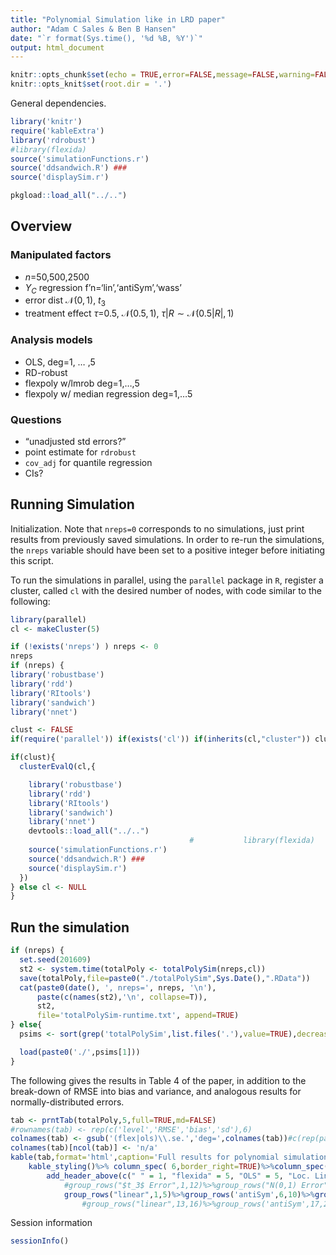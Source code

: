 ```yaml
---
title: "Polynomial Simulation like in LRD paper"
author: "Adam C Sales & Ben B Hansen"
date: "`r format(Sys.time(), '%d %B, %Y')`"
output: html_document
---
```


```r
knitr::opts_chunk$set(echo = TRUE,error=FALSE,message=FALSE,warning=FALSE)
knitr::opts_knit$set(root.dir = '.')
```

General dependencies.
```r
library('knitr')
require('kableExtra')
library('rdrobust')
#library(flexida)
source('simulationFunctions.r')
source('ddsandwich.R') ###
source('displaySim.r')
```

```r
pkgload::load_all("../..")
```


## Overview

### Manipulated factors

- $n$=50,500,2500
- $Y_C$ regression f'n='lin','antiSym','wass'
- error dist $\mathcal{N}(0,1)$, $t_3$
- treatment effect $\tau$=0.5, $\mathcal{N}(0.5,1)$, $\tau | R \sim \mathcal{N}(0.5|R|,1)$

### Analysis models

- OLS, deg=1, ... ,5
- RD-robust
- flexpoly w/lmrob deg=1,...,5
- flexpoly w/ median regression deg=1,...5

### Questions

- "unadjusted std errors?"
- point estimate for `rdrobust`
- `cov_adj` for quantile regression
- CIs? 

## Running Simulation 



Initialization. Note that `nreps=0` corresponds to no simulations,
just print results from previously saved simulations.
In order to re-run the simulations, the `nreps`
variable should have been set to a positive integer before initiating this script.

To run the simulations in parallel, using the `parallel` package in
`R`,
register a cluster, called `cl` with the desired number of nodes, with
code similar to the following:
```r
library(parallel)
cl <- makeCluster(5)
```

```r
if (!exists('nreps') ) nreps <- 0
nreps
if (nreps) {
library('robustbase')
library('rdd')
library('RItools')
library('sandwich')
library('nnet')

clust <- FALSE
if(require('parallel')) if(exists('cl')) if(inherits(cl,"cluster")) clust <- TRUE

if(clust){
  clusterEvalQ(cl,{

    library('robustbase')
    library('rdd')
    library('RItools')
    library('sandwich')
    library('nnet')
    devtools::load_all("../..")
                                        #           library(flexida)
    source('simulationFunctions.r')
    source('ddsandwich.R') ###
    source('displaySim.r')
  })
} else cl <- NULL
}
```
## Run the simulation

```r
if (nreps) {
  set.seed(201609)
  st2 <- system.time(totalPoly <- totalPolySim(nreps,cl))
  save(totalPoly,file=paste0("./totalPolySim",Sys.Date(),".RData"))
  cat(paste0(date(), ', nreps=', nreps, '\n'),
      paste(c(names(st2),'\n', collapse=T)),
      st2,
      file='totalPolySim-runtime.txt', append=TRUE)
} else{
  psims <- sort(grep('totalPolySim',list.files('.'),value=TRUE),decreasing=TRUE)

  load(paste0('./',psims[1]))
}
```

The following gives the results in Table 4 of the paper, in addition
to the break-down of RMSE into bias and variance, and analogous
results for normally-distributed errors.

```r
tab <- prntTab(totalPoly,5,full=TRUE,md=FALSE)
#rownames(tab) <- rep(c('level','RMSE','bias','sd'),6)
colnames(tab) <- gsub('(flex|ols)\\.se.','deg=',colnames(tab))#c(rep(paste0('deg=',1:4),2),'')
colnames(tab)[ncol(tab)] <- 'n/a'
kable(tab,format='html',caption='Full results for polynomial simulation',digits=2)%>%
    kable_styling()%>% column_spec( 6,border_right=TRUE)%>%column_spec(11,border_right=TRUE)%>%
        add_header_above(c(" " = 1, "flexida" = 5, "OLS" = 5, "Loc. Lin." = 1))%>%
            #group_rows("$t_3$ Error",1,12)%>%group_rows("N(0,1) Error",13,24)%>%
            group_rows("linear",1,5)%>%group_rows('antiSym',6,10)%>%group_rows('sine',11,15)#%>%
                #group_rows("linear",13,16)%>%group_rows('antiSym',17,20)%>%group_rows('oneSide',21,24)
```


Session information
```r
sessionInfo()
```
